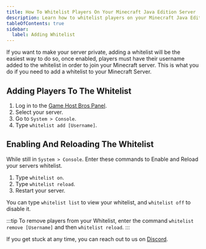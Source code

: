 ---
title: How To Whitelist Players On Your Minecraft Java Edition Server
description: Learn how to whitelist players on your Minecraft Java Edition Server
tableOfContents: true
sidebar:
  label: Adding Whitelist
---

If you want to make your server private, adding a whitelist will be the easiest way to do so, once enabled, players must have their username added to the whitelist in order to join your Minecraft server. This is what you do if you need to add a whitelist to your Minecraft Server.

## Adding Players To The Whitelist

1. Log in to the [Game Host Bros Panel](https://panel.gamehostbros.com/).
2. Select your server.
3. Go to `System > Console`.
4. Type `whitelist add [Username]`.

## Enabling And Reloading The Whitelist

While still in `System > Console`. Enter these commands to Enable and Reload your servers whitelist.

1. Type `whitelist on`.
2. Type `whitelist reload`.
3. Restart your server.

You can type `whitelist list` to view your whitelist, and `whitelist off` to disable it.

:::tip
To remove players from your Whitelist, enter the command `whitelist remove [Username]` and then `whitelist reload`.
:::

If you get stuck at any time, you can reach out to us on [Discord](https://discord.gg/FN4XgbAwzr).
